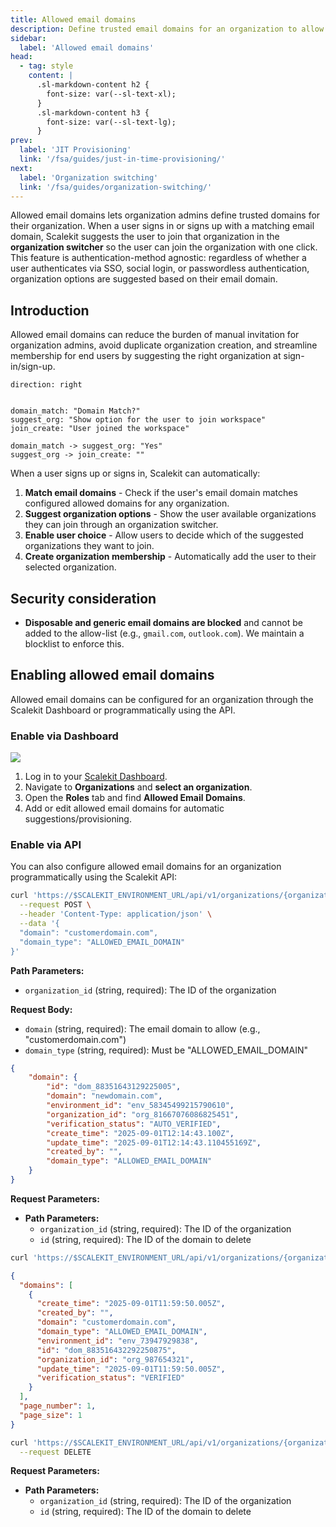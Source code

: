 ```yaml
---
title: Allowed email domains
description: Define trusted email domains for an organization to allow user to directly join an org
sidebar:
  label: 'Allowed email domains'
head:
  - tag: style
    content: |
      .sl-markdown-content h2 {
        font-size: var(--sl-text-xl);
      }
      .sl-markdown-content h3 {
        font-size: var(--sl-text-lg);
      }
prev:
  label: 'JIT Provisioning'
  link: '/fsa/guides/just-in-time-provisioning/'
next:
  label: 'Organization switching'
  link: '/fsa/guides/organization-switching/'
---
```



Allowed email domains lets organization admins define trusted domains for their organization. When a user signs in or signs up with a matching email domain, Scalekit suggests the user to join that organization in the **organization switcher** so the user can join the organization with one click. This feature is authentication-method agnostic: regardless of whether a user authenticates via SSO, social login, or passwordless authentication, organization options are suggested based on their email domain.

## Introduction

Allowed email domains can reduce the burden of manual invitation for organization admins, avoid duplicate organization creation, and streamline membership for end users by suggesting the right organization at sign-in/sign-up.

```d2
direction: right


domain_match: "Domain Match?"
suggest_org: "Show option for the user to join workspace"
join_create: "User joined the workspace"

domain_match -> suggest_org: "Yes"
suggest_org -> join_create: ""

```


When a user signs up or signs in, Scalekit can automatically:

1. **Match email domains** - Check if the user's email domain matches configured allowed domains for any organization.
2. **Suggest organization options** - Show the user available organizations they can join through an organization switcher.
3. **Enable user choice** - Allow users to decide which of the suggested organizations they want to join.
4. **Create organization membership** - Automatically add the user to their selected organization.

## Security consideration

- **Disposable and generic email domains are blocked** and cannot be added to the allow-list (e.g., `gmail.com`, `outlook.com`). We maintain a blocklist to enforce this.

## Enabling allowed email domains

Allowed email domains can be configured for an organization through the Scalekit Dashboard or programmatically using the API.

### Enable via Dashboard


![](@/assets/docs/allowed-email-domains/ui.png)

<Steps>

1. Log in to your [Scalekit Dashboard](https://app.scalekit.com).
2. Navigate to **Organizations** and **select an organization**.
3. Open the **Roles** tab and find **Allowed Email Domains**.
4. Add or edit allowed email domains for automatic suggestions/provisioning.

</Steps>

### Enable via API

You can also configure allowed email domains for an organization programmatically using the Scalekit API:

<InstallSDK />

<Tabs>

<TabItem value="create" label="Register email domain">

```sh title="Register an allowed email domain" wrap
curl 'https://$SCALEKIT_ENVIRONMENT_URL/api/v1/organizations/{organization_id}/domains' \
  --request POST \
  --header 'Content-Type: application/json' \
  --data '{
  "domain": "customerdomain.com",
  "domain_type": "ALLOWED_EMAIL_DOMAIN"
}'
```

**Path Parameters:**
  - `organization_id` (string, required): The ID of the organization

**Request Body:**
  - `domain` (string, required): The email domain to allow (e.g., "customerdomain.com")
  - `domain_type` (string, required): Must be "ALLOWED_EMAIL_DOMAIN"

```json title="Response"
{
    "domain": {
        "id": "dom_88351643129225005",
        "domain": "newdomain.com",
        "environment_id": "env_58345499215790610",
        "organization_id": "org_81667076086825451",
        "verification_status": "AUTO_VERIFIED",
        "create_time": "2025-09-01T12:14:43.100Z",
        "update_time": "2025-09-01T12:14:43.110455169Z",
        "created_by": "",
        "domain_type": "ALLOWED_EMAIL_DOMAIN"
    }
}
```

</TabItem>

<TabItem value="list" label="List email domains">

**Request Parameters:**

- **Path Parameters:**
  - `organization_id` (string, required): The ID of the organization
  - `id` (string, required): The ID of the domain to delete

```sh title="List all the registered allowed email domains" wrap
curl 'https://$SCALEKIT_ENVIRONMENT_URL/api/v1/organizations/{organization_id}/domains
```

```json title="Response"
{
  "domains": [
    {
      "create_time": "2025-09-01T11:59:50.005Z",
      "created_by": "",
      "domain": "customerdomain.com",
      "domain_type": "ALLOWED_EMAIL_DOMAIN",
      "environment_id": "env_73947929838",
      "id": "dom_883516432292250875",
      "organization_id": "org_987654321",
      "update_time": "2025-09-01T11:59:50.005Z",
      "verification_status": "VERIFIED"
    }
  ],
  "page_number": 1,
  "page_size": 1
}
```

</TabItem>



<TabItem value="delete" label="Delete email domain">

```sh title="Delete a allowed email domain" wrap
curl 'https://$SCALEKIT_ENVIRONMENT_URL/api/v1/organizations/{organization_id}/domains/{id}' \
  --request DELETE
```

**Request Parameters:**

- **Path Parameters:**
  - `organization_id` (string, required): The ID of the organization
  - `id` (string, required): The ID of the domain to delete


</TabItem>

</Tabs>
